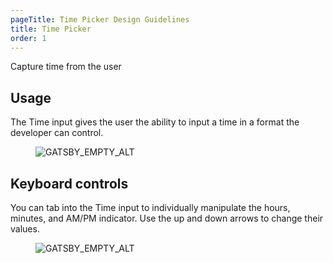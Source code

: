 ```yaml
---
pageTitle: Time Picker Design Guidelines
title: Time Picker
order: 1
---
```



<PageContent componentName="time_picker" type="design">

<LeadParagraph>
  Capture time from the user
</LeadParagraph>

## Usage

The Time input gives the user the ability to input a time in a format the developer can control.

<figure>
  <div class="image-container">
    <img src="../../images/inputs/time-input-example.png" alt="GATSBY_EMPTY_ALT" />
  </div>
</figure>

## Keyboard controls

You can tab into the Time input to individually manipulate the hours, minutes, and AM/PM indicator. Use the up and down arrows to change their values.

<figure>
  <div class="image-container">
    <img src="../../images/inputs/time-input-keyboard.png" alt="GATSBY_EMPTY_ALT" />
  </div>
</figure>

</PageContent>
